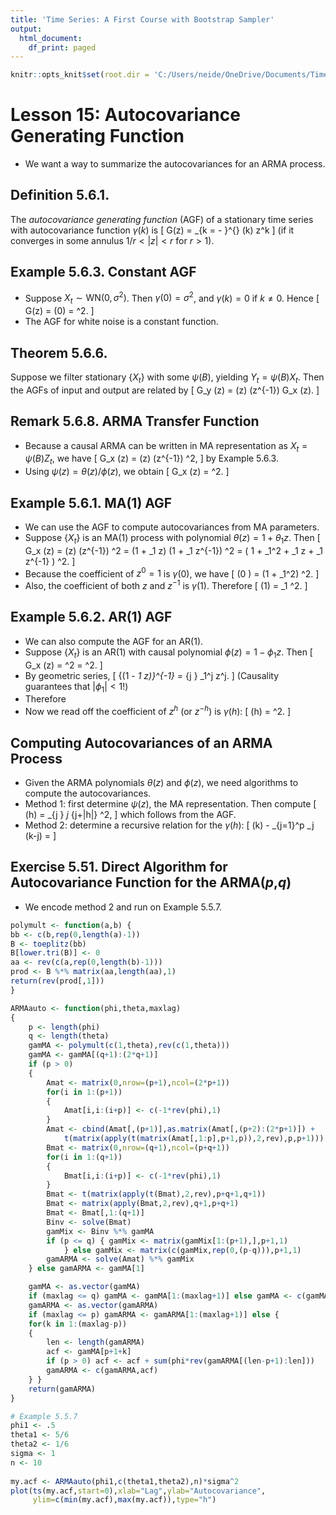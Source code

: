 ```yaml
---
title: 'Time Series: A First Course with Bootstrap Sampler'
output:
  html_document:
    df_print: paged
---
```


```r
knitr::opts_knit$set(root.dir = 'C:/Users/neide/OneDrive/Documents/TimeSeriesR/Data')
```

# Lesson 15: Autocovariance Generating Function

- We want a way to summarize the autocovariances for an ARMA process.

## Definition 5.6.1.

The *autocovariance generating function* (AGF) of a stationary time series with autocovariance function $\gamma (k)$ is
\[
  G(z) = \sum_{k = - \infty}^{\infty} \gamma (k) z^k
\]
 (if it converges in some annulus $1/r < |z| < r$ for $r > 1$).
 
## Example 5.6.3. Constant AGF

- Suppose $X_t \sim \mbox{WN}(0, \sigma^2)$. Then $\gamma (0) = \sigma^2$, and $\gamma (k) = 0$ if $k \neq 0$.  Hence
\[
  G(z) = \gamma (0) = \sigma^2.
\]
- The AGF for white noise is a constant function.
 
## Theorem 5.6.6.

Suppose we filter stationary $\{ X_t \}$ with some $\psi (B)$, yielding $Y_t = \psi (B) X_t$. Then the AGFs of input and output are related by
\[
   G_y (z) = \psi (z) \psi (z^{-1}) G_x (z).
\]

## Remark 5.6.8. ARMA Transfer Function

- Because a causal ARMA can be written in MA representation as $X_t = \psi (B) Z_t$, we have
\[
  G_x (z) = \psi (z) \psi (z^{-1}) \sigma^2,
\]
 by Example 5.6.3.  
- Using $\psi (z) = \theta (z)/ \phi (z)$, we obtain
\[
  G_x (z) =  \frac{ \theta (z) \theta (z^{-1}) }{ \phi (z) \phi (z^{-1}) } \sigma^2.
\]

## Example 5.6.1. MA(1) AGF

- We can use the AGF to compute autocovariances from MA parameters.
- Suppose $\{ X_t \}$ is an MA(1) process with polynomial $\theta(z) = 1 + \theta_1 z$. Then
\[
 G_x (z) = \theta (z) \theta (z^{-1}) \sigma^2
  = (1 + \theta_1 z) (1 + \theta_1 z^{-1}) \sigma^2 
   = \left( 1 + \theta_1^2 + \theta_1 z + \theta_1 z^{-1} \right) \sigma^2.
\]
- Because the coefficient of $z^0 = 1$ is $\gamma (0)$, we have
\[
 \gamma (0 ) = (1 + \theta_1^2) \sigma^2.
\]
- Also, the coefficient of both $z$ and $z^{-1}$ is $\gamma (1)$. Therefore
\[
 \gamma (1) = \theta_1 \sigma^2.
\]

## Example 5.6.2. AR(1) AGF

- We can also compute the AGF for an AR(1).
- Suppose $\{ X_t \}$ is an AR(1) with causal polynomial $\phi (z) = 1 - \phi_1 z$. Then
\[
 G_x (z) = \frac{1}{ \phi (z) \phi (z^{-1})} \sigma^2 
  = \frac{1}{ (1 - \phi_1 z) (1 - \phi_1 z^{-1})} \sigma^2.
\]
- By geometric series, 
\[
  {(1 -  \phi_1 z)}^{-1} = \sum_{j \geq 0} \phi_1^j z^j.
\]
 (Causality guarantees that $|\phi_1| < 1$!)
- Therefore
\begin{align*}
 G_x (z) & = \left( \sum_{j \geq 0} \phi_1^j z^j \right) 
 \left( \sum_{j \geq 0} \phi_1^j z^{-j} \right) \sigma^2 \\
 & = \sum_{j,k \geq 0} \phi_1^{j+k} z^{j-k} \sigma^2 \\
 & = \sum_{h = -\infty}^{\infty} \sum_{k \geq 0} \phi_1^{|h| + 2k} z^h \sigma^2 \\
 & = \sum_{h = -\infty}^{\infty} \frac{ \phi_1^{|h|}}{1 - \phi_1^2} z^h \sigma^2.
\end{align*}
- Now we read off the coefficient of $z^h$ (or $z^{-h}$) is $\gamma (h)$:
\[
 \gamma (h) = \frac{ \phi_1^{|h|}}{1 - \phi_1^2} \sigma^2.
\]

## Computing Autocovariances of an ARMA Process

- Given the ARMA polynomials $\theta (z)$ and $\phi (z)$, we need algorithms to compute the autocovariances. 
- Method 1: first determine $\psi (z)$, the MA representation. Then compute 
\[
 \gamma (h) = \sum_{j \geq 0 } \psi_j \psi_{j+|h|} \sigma^2,
\]
 which follows from the AGF.
- Method 2: determine a recursive relation for the $\gamma (h)$:
\[
  \gamma (k) - \sum_{j=1}^p \phi_j \gamma (k-j) = \begin{cases} \sigma^2 \sum_{j=0}^{q-k} \theta_{j+k} \psi_j \quad \mbox{if} \; k \leq q \\
  0 \qquad \mbox{if} \; k > q.
  \end{cases}
  \]
 
## Exercise 5.51. Direct Algorithm for Autocovariance Function for the ARMA($p$,$q$)

- We encode method 2 and run on Example 5.5.7.

```r
polymult <- function(a,b) {
bb <- c(b,rep(0,length(a)-1))
B <- toeplitz(bb)
B[lower.tri(B)] <- 0
aa <- rev(c(a,rep(0,length(b)-1)))
prod <- B %*% matrix(aa,length(aa),1)
return(rev(prod[,1]))
}

ARMAauto <- function(phi,theta,maxlag)
{
	p <- length(phi)
	q <- length(theta)
	gamMA <- polymult(c(1,theta),rev(c(1,theta)))
	gamMA <- gamMA[(q+1):(2*q+1)]
	if (p > 0) 
	{
		Amat <- matrix(0,nrow=(p+1),ncol=(2*p+1))
		for(i in 1:(p+1))
		{
			Amat[i,i:(i+p)] <- c(-1*rev(phi),1)
		}
		Amat <- cbind(Amat[,(p+1)],as.matrix(Amat[,(p+2):(2*p+1)]) +
			t(matrix(apply(t(matrix(Amat[,1:p],p+1,p)),2,rev),p,p+1)))
		Bmat <- matrix(0,nrow=(q+1),ncol=(p+q+1))
		for(i in 1:(q+1))
		{
			Bmat[i,i:(i+p)] <- c(-1*rev(phi),1)
		}
		Bmat <- t(matrix(apply(t(Bmat),2,rev),p+q+1,q+1))
		Bmat <- matrix(apply(Bmat,2,rev),q+1,p+q+1)
		Bmat <- Bmat[,1:(q+1)]
		Binv <- solve(Bmat)
		gamMix <- Binv %*% gamMA
		if (p <= q) { gamMix <- matrix(gamMix[1:(p+1),],p+1,1) 
			} else gamMix <- matrix(c(gamMix,rep(0,(p-q))),p+1,1)
		gamARMA <- solve(Amat) %*% gamMix 
	} else gamARMA <- gamMA[1]

	gamMA <- as.vector(gamMA)
	if (maxlag <= q) gamMA <- gamMA[1:(maxlag+1)] else gamMA <- c(gamMA,rep(0,(maxlag-q)))
	gamARMA <- as.vector(gamARMA)
	if (maxlag <= p) gamARMA <- gamARMA[1:(maxlag+1)] else {
	for(k in 1:(maxlag-p))
	{
		len <- length(gamARMA)
		acf <- gamMA[p+1+k]
		if (p > 0) acf <- acf + sum(phi*rev(gamARMA[(len-p+1):len]))
		gamARMA <- c(gamARMA,acf)
	} }
	return(gamARMA)
}

# Example 5.5.7
phi1 <- .5
theta1 <- 5/6
theta2 <- 1/6
sigma <- 1
n <- 10
 
my.acf <- ARMAauto(phi1,c(theta1,theta2),n)*sigma^2
plot(ts(my.acf,start=0),xlab="Lag",ylab="Autocovariance",
     ylim=c(min(my.acf),max(my.acf)),type="h")
```

